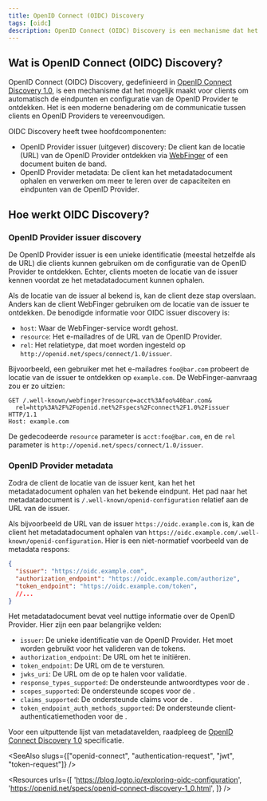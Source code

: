 ```yaml
---
title: OpenID Connect (OIDC) Discovery
tags: [oidc]
description: OpenID Connect (OIDC) Discovery is een mechanisme dat het mogelijk maakt voor clients om automatisch de eindpunten en configuratie van de OpenID Provider (aanbieder) te ontdekken.
---
```


## Wat is OpenID Connect (OIDC) Discovery?

OpenID Connect (OIDC) Discovery, gedefinieerd in [OpenID Connect Discovery 1.0](https://openid.net/specs/openid-connect-discovery-1_0.html), is een mechanisme dat het mogelijk maakt voor <Ref slug="client">clients</Ref> om automatisch de eindpunten en configuratie van de OpenID Provider te ontdekken. Het is een moderne benadering om de communicatie tussen clients en <Ref slug="openid-connect" headingId="openid-provider-op">OpenID Providers</Ref> te vereenvoudigen.

OIDC Discovery heeft twee hoofdcomponenten:

- OpenID Provider issuer (uitgever) discovery: De client kan de locatie (URL) van de OpenID Provider ontdekken via [WebFinger](https://tools.ietf.org/html/rfc7033) of een document buiten de band.
- OpenID Provider metadata: De client kan het metadatadocument ophalen en verwerken om meer te leren over de capaciteiten en eindpunten van de OpenID Provider.

## Hoe werkt OIDC Discovery?

### OpenID Provider issuer discovery

De OpenID Provider issuer is een unieke identificatie (meestal hetzelfde als de URL) die clients kunnen gebruiken om de configuratie van de OpenID Provider te ontdekken. Echter, clients moeten de locatie van de issuer kennen voordat ze het metadatadocument kunnen ophalen.

Als de locatie van de issuer al bekend is, kan de client deze stap overslaan. Anders kan de client WebFinger gebruiken om de locatie van de issuer te ontdekken. De benodigde informatie voor OIDC issuer discovery is:

- `host`: Waar de WebFinger-service wordt gehost.
- `resource`: Het e-mailadres of de URL van de OpenID Provider.
- `rel`: Het relatietype, dat moet worden ingesteld op `http://openid.net/specs/connect/1.0/issuer`.

Bijvoorbeeld, een gebruiker met het e-mailadres `foo@bar.com` probeert de locatie van de issuer te ontdekken op `example.com`. De WebFinger-aanvraag zou er zo uitzien:

```http
GET /.well-known/webfinger?resource=acct%3Afoo%40bar.com&
  rel=http%3A%2F%2Fopenid.net%2Fspecs%2Fconnect%2F1.0%2Fissuer HTTP/1.1
Host: example.com
```

De gedecodeerde `resource` parameter is `acct:foo@bar.com`, en de `rel` parameter is `http://openid.net/specs/connect/1.0/issuer`.

### OpenID Provider metadata

Zodra de client de locatie van de issuer kent, kan het het metadatadocument ophalen van het bekende eindpunt. Het pad naar het metadatadocument is `/.well-known/openid-configuration` relatief aan de URL van de issuer.

Als bijvoorbeeld de URL van de issuer `https://oidc.example.com` is, kan de client het metadatadocument ophalen van `https://oidc.example.com/.well-known/openid-configuration`. Hier is een niet-normatief voorbeeld van de metadata respons:

```json
{
  "issuer": "https://oidc.example.com",
  "authorization_endpoint": "https://oidc.example.com/authorize",
  "token_endpoint": "https://oidc.example.com/token",
  //...
}
```

Het metadatadocument bevat veel nuttige informatie over de OpenID Provider. Hier zijn een paar belangrijke velden:

- `issuer`: De unieke identificatie van de OpenID Provider. Het moet worden gebruikt voor het valideren van de tokens.
- `authorization_endpoint`: De URL om het <Ref slug="authentication-request" /> te initiëren.
- `token_endpoint`: De URL om de <Ref slug="token-request" /> te versturen.
- `jwks_uri`: De URL om de <Ref slug="jwk" headingId="json-web-key-set-jwks" /> op te halen voor <Ref slug="signing-key" /> validatie.
- `response_types_supported`: De ondersteunde antwoordtypes voor de <Ref slug="authentication-request" />.
- `scopes_supported`: De ondersteunde <Ref slug="scope">scopes</Ref> voor de <Ref slug="authentication-request" />.
- `claims_supported`: De ondersteunde <Ref slug="claim">claims</Ref> voor de <Ref slug="id-token" />.
- `token_endpoint_auth_methods_supported`: De ondersteunde client-authenticatiemethoden voor de <Ref slug="token-request" />.

Voor een uitputtende lijst van metadatavelden, raadpleeg de [OpenID Connect Discovery 1.0](https://openid.net/specs/openid-connect-discovery-1_0.html#ProviderMetadata) specificatie.

<SeeAlso slugs={["openid-connect", "authentication-request", "jwt", "token-request"]} />

<Resources
  urls={[
    'https://blog.logto.io/exploring-oidc-configuration',
    'https://openid.net/specs/openid-connect-discovery-1_0.html',
  ]}
/>